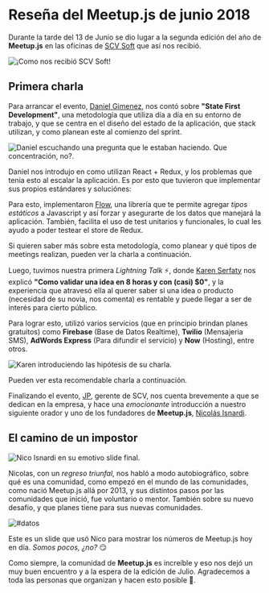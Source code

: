 

# Reseña del Meetup.js de junio 2018

Durante la tarde del 13 de Junio se dio lugar a la segunda edición del año de **Meetup.js** en las oficinas de [SCV Soft](http://scvsoft.com/) que así nos recibió.

<Img
  src="/static/Blog/resena-meetup-junio-2018/meetupjs_jun18_1.jpg"
  alt="¡Como nos recibió SCV Soft!"
/>

## Primera charla

Para arrancar el evento, [Daniel Gimenez](https://twitter.com/idanielgimenez), nos contó sobre **"State First Development"**, una metodología que utiliza día a día en su entorno de trabajo, y que se centra en el diseño del estado de la aplicación, que stack utilizan, y como planean este al comienzo del sprint.

<Img
  src="/static/Blog/resena-meetup-junio-2018/meetupjs_jun18_2.jpg"
  alt="Daniel escuchando una pregunta que le estaban haciendo. Que concentración, no?."
/>

Daniel nos introdujo en como utilizan React + Redux, y los problemas que tenia esto al escalar la aplicación. Es por esto que tuvieron que implementar sus propios estándares y soluciónes:

Para esto, implementaron [Flow](https://flow.org/), una librería que te permite agregar _tipos estáticos_ a Javascript y así forzar y asegurarte de los datos que manejará la aplicación. También, facilita el uso de test unitarios y funcionales, lo cual les ayudo a poder testear el store de Redux.

Si quieren saber más sobre esta metodología, como planear y qué tipos de meetings realizan, pueden ver la charla a continuación.

<YouTube videoId="o-WP7Z3qdAs" containerClassName="video-wrapper" />

Luego, tuvimos nuestra primera _Lightning Talk_ ⚡, donde [Karen Serfaty](https://twitter.com/keyserfaty) nos explicó **"Como validar una idea en 8 horas y con (casi) \$0"**, y la experiencia que atravesó ella al querer saber si una idea o producto (necesidad de su novia, nos comenta) es rentable y puede llegar a ser de interés para cierto público.

Para lograr esto, utilizó varios servicios (que en principio brindan planes gratuitos) como **Firebase** (Base de Datos Realtime), **Twilio** (Mensajeria SMS), **AdWords Express** (Para difundir el servicio) y **Now** (Hosting), entre otros.

<Img
  src="/static/Blog/resena-meetup-junio-2018/meetupjs_jun18_4.jpg"
  alt="Karen introduciendo las hipótesis de su charla."
/>

Pueden ver esta recomendable charla a continuación.

<YouTube videoId="0Cze4v2gel8" containerClassName="video-wrapper" />

Finalizando el evento, [JP](https://twitter.com/jpsaraceno), gerente de SCV, nos cuenta brevemente a que se dedican en la empresa, y hace una _emocionante_ introducción a nuestro siguiente orador y uno de los fundadores de **Meetup.js**, [Nicolás Isnardi](https://twitter.com/isnardi).

## El camino de un impostor

<Img
  src="/static/Blog/resena-meetup-junio-2018/meetupjs_jun18_5.jpg"
  alt="Nico Isnardi en su emotivo slide final."
/>

Nicolas, con un _regreso triunfal_, nos habló a modo autobiográfico, sobre qué es una comunidad, como empezó en el mundo de las comunidades, como nació Meetup.js allá por 2013, y sus distintos pasos por las comunidades que inició, fue voluntario o mentor. También sobre su nuevo desafio, y que planes tiene para sus nuevas comunidades.

<Img src="/static/Blog/resena-meetup-junio-2018/meetupjs_jun18_3.jpg" alt="#datos" />

Este es un slide que usó Nico para mostrar los números de Meetup.js hoy en día. _Somos pocos, ¿no?_ 😏

Como siempre, la comunidad de **Meetup.js** es increíble y eso nos dejó un muy buen encuentro y a la espera de la edición de Julio. Agradecemos a toda las personas que organizan y hacen esto posible 👏.
